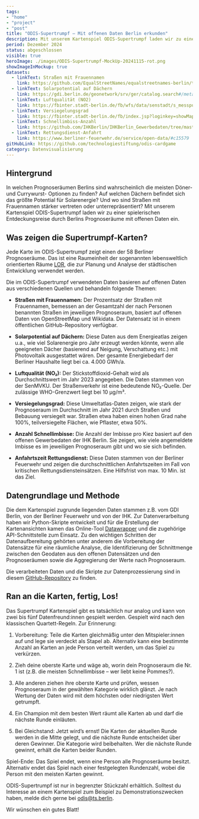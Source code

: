```yaml
---
tags:
- "home"
- "project"
- "post"
title: "ODIS-Supertrumpf – Mit offenen Daten Berlin erkunden"
description: Mit unserem Kartenspiel ODIS-Supertrumpf laden wir zu einer spielerischen Entdeckungsreise durch Berlins Prognoseräume mit offenen Daten ein.
period: Dezember 2024
status: abgeschlossen
visible: true
heroImage: ./images/ODIS-Supertrumpf-MockUp-20241115-rot.png
showImageInMockup: true
datasets:
  - linkText: Straßen mit Frauennamen
    link: https://github.com/EqualStreetNames/equalstreetnames-berlin/tree/eb08375e8c8f1828659321a2f07df6d4db998006?tab=readme-ov-file
  - linkText: Solarpotential auf Dächern
    link: https://gdi.berlin.de/geonetwork/srv/ger/catalog.search#/metadata/dfb86f73-9d41-39f2-a807-c80daf2eaf21
  - linkText: Luftqualität (NO2)
    link: https://fbinter.stadt-berlin.de/fb/wfs/data/senstadt/s_messpunkte
  - linkText: Versiegelungsgrad
    link: https://fbinter.stadt-berlin.de/fb/index.jsp?loginkey=showMap&mapId=k01_02versieg2021@senstadt
  - linkText: Schnellimbiss-Anzahl
    link: https://github.com/IHKBerlin/IHKBerlin_Gewerbedaten/tree/master
  - linkText: Rettungsdienst-Anfahrt
    link: https://www.berliner-feuerwehr.de/service/open-data/#c15579
gitHubLink: https://github.com/technologiestiftung/odis-cardgame
category: Datenvisualisierung
---
```



## Hintergrund

In welchen Prognoseräumen Berlins sind wahrscheinlich die meisten Döner- und Currywurst- Optionen zu finden? Auf welchen Dächern befindet sich das größte Potential für Solarenergie? Und wo sind Straßen mit Frauennamen stärker vertreten oder unterrepräsentiert? Mit unserem Kartenspiel ODIS-Supertrumpf laden wir zu einer spielerischen Entdeckungsreise durch Berlins Prognoseräume mit offenen Daten ein.  


## Was zeigen die Supertrumpf-Karten?

Jede Karte im ODIS-Supertrumpf zeigt einen der 58 Berliner Prognoseräume. Das ist eine Raumeinheit der sogenannten lebensweltlich orientierten Räume [LOR](https://www.berlin.de/sen/sbw/stadtdaten/stadtwissen/sozialraumorientierte-planungsgrundlagen/lebensweltlich-orientierte-raeume/), die zur Planung und Analyse der städtischen Entwicklung verwendet werden. 

Die im ODIS-Supertrumpf verwendeten Daten basieren auf offenen Daten aus verschiedenen Quellen und behandeln folgende Themen:

- **Straßen mit Frauennamen:** Der Prozentsatz der Straßen mit Frauennamen, bemessen an der Gesamtzahl der nach Personen benannten Straßen im jeweiligen Prognoseraum, basiert auf offenen Daten von OpenStreetMap und Wikidata. Der Datensatz ist in einem öffentlichen GitHub-Repository verfügbar. 

- **Solarpotential auf Dächern:** Diese Daten aus dem Energieatlas zeigen u.a., wie viel Solarenergie pro Jahr erzeugt werden könnte, wenn alle geeigneten Dächer (basierend auf Neigung, Verschattung etc.) mit Photovoltaik ausgestattet wären. Der gesamte Energiebedarf der Berliner Haushalte liegt bei ca. 4.000 GWh/a.

- **Luftqualität (NO₂):** Der Stickstoffdioxid-Gehalt wird als Durchschnittswert im Jahr 2023 angegeben. Die Daten stammen von der SenMVKU. Der Straßenverkehr ist eine bedeutende NO₂-Quelle. Der zulässige WHO-Grenzwert liegt bei 10 μg/m³.

- **Versiegelungsgrad:** Diese Umweltatlas-Daten zeigen, wie stark der Prognoseraum im Durchschnitt im Jahr 2021 durch Straßen und Bebauung versiegelt war. Straßen etwa haben einen hohen Grad nahe 100%, teilversiegelte Flächen, wie Pflaster, etwa 50%.

- **Anzahl Schnellimbisse:** Die Anzahl der Imbisse pro Kiez basiert auf den offenen Gewerbedaten der IHK Berlin. Sie zeigen, wie viele angemeldete Imbisse es im jeweiligen Prognoseraum gibt und wo sie sich befinden.

- **Anfahrtszeit Rettungsdienst:** Diese Daten stammen von der Berliner Feuerwehr und zeigen die durchschnittlichen Anfahrtszeiten im Fall von kritischen Rettungsdiensteinsätzen. Eine Hilfsfrist von max. 10 Min. ist das Ziel.


## Datengrundlage und Methode

Die dem Kartenspiel zugrunde liegenden Daten stammen z.B. vom GDI Berlin, von der Berliner Feuerwehr und von der IHK. Zur Datenverarbeitung haben wir Python-Skripte entwickelt und für die Erstellung der Kartenansichten kamen das Online-Tool [Datawrapper](https://www.datawrapper.de/) und die zugehörige API-Schnittstelle zum Einsatz.
Zu den wichtigen Schritten der Datenaufbereitung gehörten unter anderem die Vorbereitung der Datensätze für eine räumliche Analyse, die Identifizierung der Schnittmenge zwischen den Geodaten aus den offenen Datensätzen und den Prognoseräumen sowie die Aggregierung der Werte nach Prognoseraum.  

Die verarbeiteten Daten und die Skripte zur Datenprozessierung sind in diesem [GitHub-Repository](https://github.com/technologiestiftung/odis-cardgame) zu finden.

## Ran an die Karten, fertig, Los!

Das Supertrumpf Kartenspiel gibt es tatsächlich nur analog und kann von zwei bis fünf Datenfreund:innen gespielt werden. Gespielt wird nach den klassischen Quartett-Regeln. Zur Erinnerung:

1. Vorbereitung: Teile die Karten gleichmäßig unter den Mitspieler:innen auf und lege sie verdeckt als Stapel ab. Alternativ kann eine bestimmte Anzahl an Karten an jede Person verteilt werden, um das Spiel zu verkürzen.

2. Zieh deine oberste Karte und wäge ab, worin dein Prognoseraum die Nr. 1 ist (z.B. die meisten Schnellimbisse – wer liebt keine Pommes?).

3. Alle anderen ziehen ihre oberste Karte und prüfen, wessen Prognoseraum in der gewählten Kategorie wirklich glänzt. Je nach Wertung der Daten wird mit dem höchsten oder niedrigsten Wert getrumpft.

4. Ein Champion mit dem besten Wert räumt alle Karten ab und darf die nächste Runde einläuten.

5. Bei Gleichstand: Jetzt wirdʼs ernst! Die Karten der aktuellen Runde werden in die Mitte gelegt, und die nächste Runde entscheidet über deren Gewinner. Die Kategorie wird beibehalten. Wer die nächste Runde gewinnt, erhält die Karten beider Runden.

Spiel-Ende: Das Spiel endet, wenn eine Person alle Prognoseräume besitzt. 
Alternativ endet das Spiel nach einer festgelegten Rundenzahl, wobei die Person mit den meisten Karten gewinnt.

ODIS-Supertrumpf ist nur in begrenzter Stückzahl erhältlich. Solltest du Interesse an einem Kartenspiel zum Beispiel zu Demonstrationszwecken haben, melde dich gerne bei odis@ts.berlin.

Wir wünschen ein gutes Blatt!

